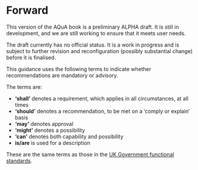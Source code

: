 # Forward {.unnumbered}

::: {.callout-important}
This version of the AQuA book is a preliminary ALPHA draft.  It is still in development, and we are still working to ensure that it meets user needs. 

The draft currently has no official status. It is a work in progress and is subject to further revision and reconfiguration (possibly substantial change) before it is finalised. 
:::

This guidance uses the following terms to indicate whether recommendations are mandatory or advisory.  

The terms are:  

* **‘shall’** denotes a requirement, which applies in all circumstances, at all times 
* **‘should’** denotes a recommendation, to be met on a ‘comply or explain’ basis 
* **‘may’** denotes approval 
* **‘might’** denotes a possibility 
* **‘can’** denotes both capability and possibility 
* **is/are** is used for a description 

These are the same terms as those in the [UK Government functional standards](https://www.gov.uk/government/collections/functional-standards). 